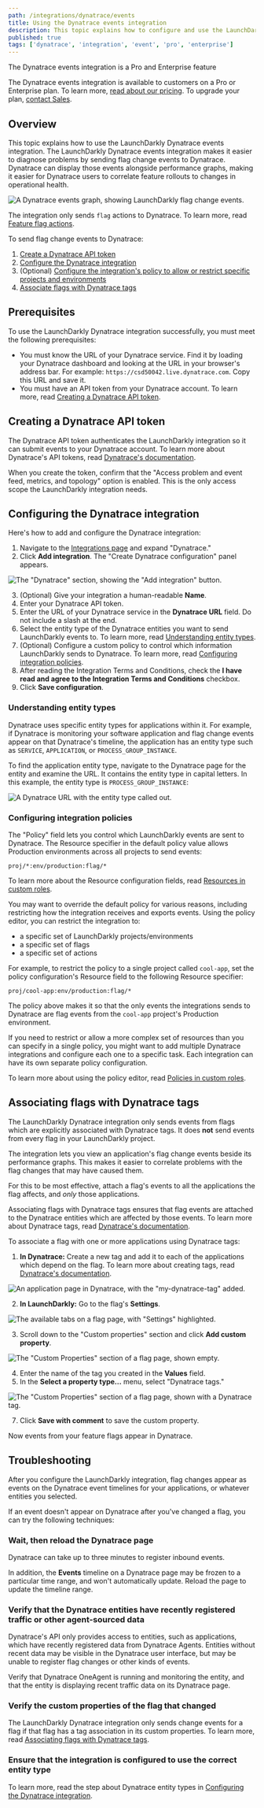 ```yaml
---
path: /integrations/dynatrace/events
title: Using the Dynatrace events integration
description: This topic explains how to configure and use the LaunchDarkly Dynatrace events integration.
published: true
tags: ['dynatrace', 'integration', 'event', 'pro', 'enterprise']
---
```


<Callout intent="primary">
<CalloutTitle>The Dynatrace events integration is a Pro and Enterprise feature</CalloutTitle>
<CalloutDescription>

The Dynatrace events integration is available to customers on a Pro or Enterprise plan. To learn more, [read about our pricing](https://launchdarkly.com/pricing/). To upgrade your plan, [contact Sales](https://launchdarkly.com/contact-sales/).

</CalloutDescription>
</Callout>

## Overview

This topic explains how to use the LaunchDarkly Dynatrace events integration. The LaunchDarkly Dynatrace events integration makes it easier to diagnose problems by sending flag change events to Dynatrace. Dynatrace can display those events alongside performance graphs, making it easier for Dynatrace users to correlate feature rollouts to changes in operational health.

![A Dynatrace events graph, showing LaunchDarkly flag change events.](dynatrace-dashboard.png)

The integration only sends `flag` actions to Dynatrace. To learn more, read [Feature flag actions](/home/members/role-actions#feature-flag-actions).

To send flag change events to Dynatrace:

1. [Create a Dynatrace API token](#creating-a-dynatrace-api-token)
2. [Configure the Dynatrace integration](#configuring-the-dynatrace-integration)
3. (Optional) [Configure the integration's policy to allow or restrict specific projects and environments](#configuring-integration-policies)
4. [Associate flags with Dynatrace tags](#associating-flags-with-dynatrace-tags)

## Prerequisites

To use the LaunchDarkly Dynatrace integration successfully, you must meet the following prerequisites:

- You must know the URL of your Dynatrace service. Find it by loading your Dynatrace dashboard and looking at the URL in your browser's address bar. For example: `https://csd50042.live.dynatrace.com`. Copy this URL and save it.
- You must have an API token from your Dynatrace account. To learn more, read [Creating a Dynatrace API token](#creating-a-dynatrace-api-token).

## Creating a Dynatrace API token

The Dynatrace API token authenticates the LaunchDarkly integration so it can submit events to your Dynatrace account. To learn more about Dynatrace's API tokens, read [Dynatrace's documentation](https://www.dynatrace.com/support/help/dynatrace-api/basics/dynatrace-api-authentication).

When you create the token, confirm that the "Access problem and event feed, metrics, and topology" option is enabled. This is the only access scope the LaunchDarkly integration needs.

## Configuring the Dynatrace integration

Here's how to add and configure the Dynatrace integration:

1. Navigate to the [Integrations page](https://app.launchdarkly.com/default/integrations) and expand "Dynatrace."
2. Click **Add integration**. The "Create Dynatrace configuration" panel appears.

![The "Dynatrace" section, showing the "Add integration" button.](dynatrace-card.png)

3. (Optional) Give your integration a human-readable **Name**.
4. Enter your Dynatrace API token.
5. Enter the URL of your Dynatrace service in the **Dynatrace URL** field. Do not include a slash at the end.
6. Select the entity type of the Dynatrace entities you want to send LaunchDarkly events to. To learn more, read [Understanding entity types](#understanding-entity-types).
7. (Optional) Configure a custom policy to control which information LaunchDarkly sends to Dynatrace. To learn more, read [Configuring integration policies](#configuring-integration-policies).
8. After reading the Integration Terms and Conditions, check the **I have read and agree to the Integration Terms and Conditions** checkbox.
9. Click **Save configuration**.

### Understanding entity types

Dynatrace uses specific entity types for applications within it. For example, if Dynatrace is monitoring your software application and flag change events appear on that Dynatrace's timeline, the application has an entity type such as `SERVICE`, `APPLICATION`, or `PROCESS_GROUP_INSTANCE`.

To find the application entity type, navigate to the Dynatrace page for the entity and examine the URL. It contains the entity type in capital letters. In this example, the entity type is `PROCESS_GROUP_INSTANCE`:

![A Dynatrace URL with the entity type called out.](dynatrace-url-app-type-callout.png)

### Configuring integration policies

The "Policy" field lets you control which LaunchDarkly events are sent to Dynatrace. The Resource specifier in the default policy value allows Production environments across all projects to send events:

<CodeSample>
<CSTab label= "Production environments across all projects">

```text
proj/*:env/production:flag/*
```

</CSTab>
</CodeSample>

To learn more about the Resource configuration fields, read [Resources in custom roles](/home/members/role-resources).

You may want to override the default policy for various reasons, including restricting how the integration receives and exports events. Using the policy editor, you can restrict the integration to:

- a specific set of LaunchDarkly projects/environments
- a specific set of flags
- a specific set of actions

For example, to restrict the policy to a single project called `cool-app`, set the policy configuration's Resource field to the following Resource specifier:

<CodeSample>
<CSTab label="Access restricted to one project">

```text
proj/cool-app:env/production:flag/*
```

</CSTab>
</CodeSample>

The policy above makes it so that the only events the integrations sends to Dynatrace are flag events from the `cool-app` project's Production environment.

If you need to restrict or allow a more complex set of resources than you can specify in a single policy, you might want to add multiple Dynatrace integrations and configure each one to a specific task. Each integration can have its own separate policy configuration.

To learn more about using the policy editor, read [Policies in custom roles](/home/members/role-policies).

## Associating flags with Dynatrace tags

The LaunchDarkly Dynatrace integration only sends events from flags which are explicitly associated with Dynatrace tags. It does **not** send events from every flag in your LaunchDarkly project.

The integration lets you view an application's flag change events beside its performance graphs. This makes it easier to correlate problems with the flag changes that may have caused them.

For this to be most effective, attach a flag's events to all the applications the flag affects, and _only_ those applications.

Associating flags with Dynatrace tags ensures that flag events are attached to the Dynatrace entities which are affected by those events. To learn more about Dynatrace tags, read [Dynatrace's documentation](https://www.dynatrace.com/support/help/how-to-use-dynatrace/tags-and-metadata/setup/how-to-define-tags/).

To associate a flag with one or more applications using Dynatrace tags:

1. **In Dynatrace:** Create a new tag and add it to each of the applications which depend on the flag. To learn more about creating tags, read [Dynatrace's documentation](https://www.dynatrace.com/support/help/how-to-use-dynatrace/tags-and-metadata/setup/how-to-define-tags).

![An application page in Dynatrace, with the "my-dynatrace-tag" added.](dynatrace-add-tag.png)

2. **In LaunchDarkly:** Go to the flag's **Settings**.

![The available tabs on a flag page, with "Settings" highlighted.](dynatrace-flag-tabs.png)

3. Scroll down to the "Custom properties" section and click **Add custom property**.

![The "Custom Properties" section of a flag page, shown empty.](flag-settings-custom-properties-empty.png)

4. Enter the name of the tag you created in the **Values** field.
5. In the **Select a property type...** menu, select "Dynatrace tags."

![The "Custom Properties" section of a flag page, shown with a Dynatrace tag.](dynatrace-custom-properties-complete.png)

7. Click **Save with comment** to save the custom property.

Now events from your feature flags appear in Dynatrace.

## Troubleshooting

After you configure the LaunchDarkly integration, flag changes appear as events on the Dynatrace event timelines for your applications, or whatever entities you selected.

If an event doesn't appear on Dynatrace after you've changed a flag, you can try the following techniques:

### Wait, then reload the Dynatrace page

Dynatrace can take up to three minutes to register inbound events.

In addition, the **Events** timeline on a Dynatrace page may be frozen to a particular time range, and won't automatically update. Reload the page to update the timeline range.

### Verify that the Dynatrace entities have recently registered traffic or other agent-sourced data

Dynatrace's API only provides access to entities, such as applications, which have recently registered data from Dynatrace Agents. Entities without recent data may be visible in the Dynatrace user interface, but may be unable to register flag changes or other kinds of events.

Verify that Dynatrace OneAgent is running and monitoring the entity, and that the entity is displaying recent traffic data on its Dynatrace page.

### Verify the custom properties of the flag that changed

The LaunchDarkly Dynatrace integration only sends change events for a flag if that flag has a tag association in its custom properties. To learn more, read [Associating flags with Dynatrace tags](#associating-flags-with-dynatrace-tags).

### Ensure that the integration is configured to use the correct entity type

To learn more, read the step about Dynatrace entity types in [Configuring the Dynatrace integration](#configuring-the-dynatrace-integration).
